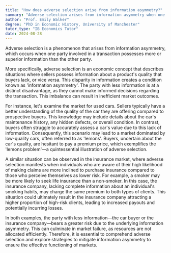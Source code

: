 ```yaml
---
title: "How does adverse selection arise from information asymmetry?"
summary: "Adverse selection arises from information asymmetry when one party in a transaction has more or better information than the other."
author: "Prof. Emily Walker"
degree: "PhD in Economic History, University of Manchester"
tutor_type: "IB Economics Tutor"
date: 2024-08-28
---
```


Adverse selection is a phenomenon that arises from information asymmetry, which occurs when one party involved in a transaction possesses more or superior information than the other party.

More specifically, adverse selection is an economic concept that describes situations where sellers possess information about a product's quality that buyers lack, or vice versa. This disparity in information creates a condition known as 'information asymmetry'. The party with less information is at a distinct disadvantage, as they cannot make informed decisions regarding the transaction. This imbalance can result in inefficient market outcomes.

For instance, let's examine the market for used cars. Sellers typically have a better understanding of the quality of the car they are offering compared to prospective buyers. This knowledge may include details about the car's maintenance history, any hidden defects, or overall condition. In contrast, buyers often struggle to accurately assess a car's value due to this lack of information. Consequently, this scenario may lead to a market dominated by low-quality cars, often referred to as 'lemons'. Buyers, uncertain about the car's quality, are hesitant to pay a premium price, which exemplifies the 'lemons problem'—a quintessential illustration of adverse selection.

A similar situation can be observed in the insurance market, where adverse selection manifests when individuals who are aware of their high likelihood of making claims are more inclined to purchase insurance compared to those who perceive themselves as lower risk. For example, a smoker may be more likely to seek life insurance than a non-smoker. In this case, the insurance company, lacking complete information about an individual's smoking habits, may charge the same premium to both types of clients. This situation could ultimately result in the insurance company attracting a higher proportion of high-risk clients, leading to increased payouts and potentially incurring losses.

In both examples, the party with less information—the car buyer or the insurance company—bears a greater risk due to the underlying information asymmetry. This can culminate in market failure, as resources are not allocated efficiently. Therefore, it is essential to comprehend adverse selection and explore strategies to mitigate information asymmetry to ensure the effective functioning of markets.
    